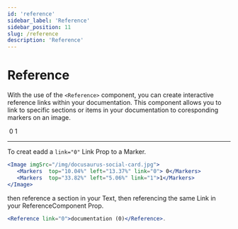 ```yaml
---
id: 'reference'
sidebar_label: 'Reference'
sidebar_position: 11
slug: /reference
description: 'Reference'
---
```


# Reference

With the use of the `<Reference>` component, you can create interactive reference links within your <Reference link="0">documentation</Reference>. This component allows you to link to specific sections or items in your documentation <Reference link="1">to coresponding</Reference> markers on an image.





<Image imgSrc="/img/docusaurus-social-card.jpg">
   <Markers  top="10.04%" left="13.37%" link="0"> 0</Markers>
   <Markers  top="33.82%" left="5.06%" link="1"> 1</Markers>
</Image>


----------


To creat eadd a `link="0"` Link Prop to a Marker.

```jsx title='index.md'  showLineNumbers
<Image imgSrc="/img/docusaurus-social-card.jpg">
   <Markers  top="10.04%" left="13.37%" link="0"> 0</Markers>
   <Markers  top="33.82%" left="5.06%" link="1">1</Markers>
</Image>
```


then reference a section in your Text, then referencing the same Link in your ReferenceComponent Prop.

```jsx title='index.md'  showLineNumbers
<Reference link="0">documentation (0)</Reference>.
```


